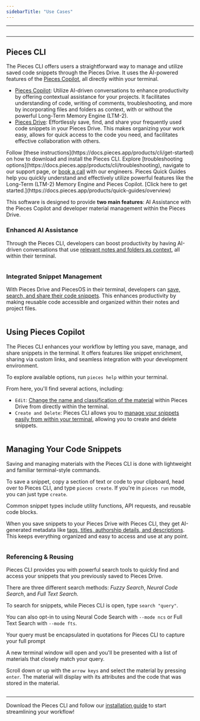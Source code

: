 ```yaml
---
sidebarTitle: "Use Cases"
---
```


---

<img
  className="mx-auto"
/>

---

## Pieces CLI

The Pieces CLI offers users a straightforward way to manage and utilize saved code snippets through the Pieces Drive. It uses the AI-powered features of the [Pieces Copilot](https://docs.pieces.app/products/cli/copilot), all directly within your terminal.

- [Pieces Copilot](https://docs.pieces.app/products/cli/copilot): Utilize AI-driven conversations to enhance productivity by offering contextual assistance for your projects. It facilitates understanding of code, writing of comments, troubleshooting, and more by incorporating files and folders as context, with or without the powerful Long-Term Memory Engine (LTM-2).
- [Pieces Drive](https://docs.pieces.app/products/cli/drive): Effortlessly save, find, and share your frequently used code snippets in your Pieces Drive. This makes organizing your work easy, allows for quick access to the code you need, and facilitates effective collaboration with others.

<CardGroup cols={2}>
  <Card title="Getting Started">
    Follow [these instructions](https://docs.pieces.app/products/cli/get-started) on how to download and install the Pieces CLI.
  </Card>
  <Card title="Support & Troubleshooting">
    Explore [troubleshooting options](https://docs.pieces.app/products/cli/troubleshooting), navigate to our support page, or <a target="_blank" href="https://calendar.google.com/calendar/u/0/appointments/schedules/AcZssZ22WJ2Htd2wRMJhueCNYc0xbFBFCAN-khijcuoXACd_Uux3wIhgZeGkzDRcqD3teamAI-CwCHpr">book a call</a> with our engineers.
  </Card>
</CardGroup>

<Card title="Learn More with Quick Guides">
  Pieces Quick Guides help you quickly understand and effectively utilize powerful features like the Long-Term (LTM-2) Memory Engine and Pieces Copilot. [Click here to get started.](https://docs.pieces.app/products/quick-guides/overview)
</Card>

This software is designed to provide **two main features**: AI Assistance with the Pieces Copilot and developer material management within the Pieces Drive.

### Enhanced AI Assistance

Through the Pieces CLI, developers can boost productivity by having AI-driven conversations that use [relevant notes and folders as context](https://docs.pieces.app/products/cli/copilot/chat), all within their terminal.

<img
  className="mx-auto"
/>

### Integrated Snippet Management

With Pieces Drive and PiecesOS in their terminal, developers can [save, search, and share their code snippets](https://docs.pieces.app/products/cli/drive). This enhances productivity by making reusable code accessible and organized within their notes and project files.

<img
  className="mx-auto"
/>

## Using Pieces Copilot

The Pieces CLI enhances your workflow by letting you save, manage, and share snippets in the terminal. It offers features like snippet enrichment, sharing via custom links, and seamless integration with your development environment.

To explore available options, run `pieces help` within your terminal.

From here, you'll find several actions, including:

- `Edit`: [Change the name and classification of the material](https://docs.pieces.app/products/cli/drive/edit-and-update) within Pieces Drive from directly within the terminal.
- `Create and Delete`: Pieces CLI allows you to [manage your snippets easily from within your terminal](https://docs.pieces.app/products/cli/drive/saving-materials), allowing you to create and delete snippets.

<img
  className="mx-auto"
/>

## Managing Your Code Snippets

Saving and managing materials with the Pieces CLI is done with lightweight and familiar terminal-style commands.

To save a snippet, copy a section of text or code to your clipboard, head over to Pieces CLI, and type `pieces create`. If you're in `pieces run` mode, you can just type `create`.

<tip>
  Common snippet types include utility functions, API requests, and reusable code blocks.
</tip>

When you save snippets to your Pieces Drive with Pieces CLI, they get AI-generated metadata like [tags, titles, authorship details, and descriptions](https://docs.pieces.app/products/cli/drive/save-snippets#whats-stored-when-you-save-a-snippet). This keeps everything organized and easy to access and use at any point.

<img
  className="mx-auto"
/>

### Referencing & Reusing

Pieces CLI provides you with powerful search tools to quickly find and access your snippets that you previously saved to Pieces Drive.

There are three different search methods: _Fuzzy Search_, _Neural Code Search_, and _Full Text Search._

To search for snippets, while Pieces CLI is open, type `search "query"`.

You can also opt-in to using Neural Code Search with `--mode ncs` or Full Text Search with `--mode fts`.

<info>
  Your query must be encapsulated in quotations for Pieces CLI to capture your full prompt
</info>

A new terminal window will open and you'll be presented with a list of materials that closely match your query.

Scroll down or up with the `arrow keys` and select the material by pressing `enter`. The material will display with its attributes and the code that was stored in the material.

<img
  className="mx-auto"
/>

---

Download the Pieces CLI and follow our [installation guide](https://docs.pieces.app/products/cli/get-started) to start streamlining your workflow\!